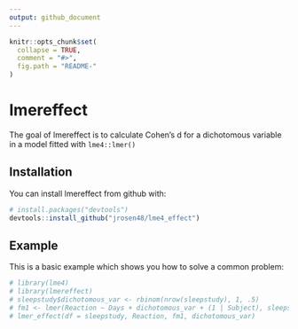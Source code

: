 ```yaml
---
output: github_document
---
```


<!-- README.md is generated from README.Rmd. Please edit that file -->

```r
knitr::opts_chunk$set(
  collapse = TRUE,
  comment = "#>",
  fig.path = "README-"
)
```

# lmereffect

The goal of lmereffect is to calculate Cohen's d for a dichotomous variable in a model fitted with `lme4::lmer()`

## Installation

You can install lmereffect from github with:

```r
# install.packages("devtools")
devtools::install_github("jrosen48/lme4_effect")
```

## Example

This is a basic example which shows you how to solve a common problem:

```r
# library(lme4)
# library(lmereffect)
# sleepstudy$dichotomous_var <- rbinom(nrow(sleepstudy), 1, .5)
# fm1 <- lmer(Reaction ~ Days + dichotomous_var + (1 | Subject), sleepstudy)
# lmer_effect(df = sleepstudy, Reaction, fm1, dichotomous_var)
```
